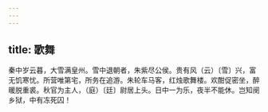 ```yaml
---
---
---
```

title: 歌舞
---



秦中岁云暮，大雪满皇州。雪中退朝者，朱紫尽公侯。贵有风（云）〔雪〕兴，富无饥寒忧。所营唯第宅，所务在追游。朱轮车马客，红烛歌舞楼。欢酣促密坐，醉暖脱重裘。秋官为主人，（庭）〔廷〕尉居上头。日中一为乐，夜半不能休。岂知阌乡狱，中有冻死囚！